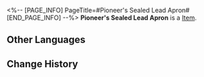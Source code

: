 <%-- [PAGE_INFO]
PageTitle=#Pioneer's Sealed Lead Apron#
[END_PAGE_INFO] --%>
{{Item Infobox
|id          = 31173
|image       = Item Pioneer's Sealed Lead Apron.png
|type        = 
|invCategory = Relics
|rarity      = 2
|effect      = 
|description = A heavy diving suit crafted from scrap iron, airtight and impenetrable. Even its wearer often jests that it resembles more of a deep-sea coffin.
|source1     = [[Cavern of Corrosion: The Reverie (Dreamscape)]]
}}
'''Pioneer's Sealed Lead Apron''' is a [[Item]].

==Other Languages==
{{Other Languages
|en   = Pioneer's Sealed Lead Apron
|zhs  = 先驱的密合铅衣
|zht  = 先驅的密合鉛衣
|ja   = 先駆者の密閉された鉛の潜水服
|ko   = 선구자의 밀폐형 납 잠수복
|es   = Traje de plomo de la pionera
|fr   = Tablier de plomb étanche d'exploratrice
|ru   = Свинцовый скафандр первооткрывателя
|th   = Pioneer's Sealed Lead Apron
|vi   = Áo Chì Bọc Kín Tiên Phong
|de   = Versiegelter Bleimantel der Pionierin
|id   = Pioneer's Sealed Lead Apron
|pt   = Avental de Chumbo Lacrado da Pioneira
}}

==Change History==
{{Change History|2.0}}